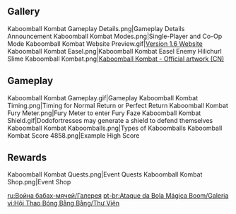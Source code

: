 {{EventTabs}}
==Gallery==
<gallery>
Kaboomball Kombat Gameplay Details.png|Gameplay Details Announcement
Kaboomball Kombat Modes.png|Single-Player and Co-Op Mode
Kaboomball Kombat Website Preview.gif|[https://webstatic-sea.mihoyo.com/ys/event/e20210603prepage/index.html?utm_source=officialweb&utm_medium=news#/ Version 1.6 Website]
Kaboomball Kombat Easel.png|Kaboomball Kombat Easel
Enemy Hilichurl Slime Kaboomball Kombat.png|[https://bbs.mihoyo.com/ys/article/7184564 Kaboomball Kombat - Official artwork (CN)]
</gallery>

==Gameplay==
<gallery>
Kaboomball Kombat Gameplay.gif|Gameplay
Kaboomball Kombat Timing.png|Timing for Normal Return or Perfect Return
Kaboomball Kombat Fury Meter.png|Fury Meter to enter Fury Faze
Kaboomball Kombat Shield.gif|Dodofortresses may generate a shield to defend themselves
Kaboomball Kombat Kaboomballs.png|Types of Kaboomballs
Kaboomball Kombat Score 4858.png|Example High Score
</gallery>

==Rewards==
<gallery>
Kaboomball Kombat Quests.png|Event Quests
Kaboomball Kombat Shop.png|Event Shop
</gallery>

[[ru:Война бабах-мячей/Галерея]]
[[pt-br:Ataque da Bola Mágica Boom/Galeria]]
[[vi:Hội Thao Bóng Bằng Bằng/Thư Viện]]